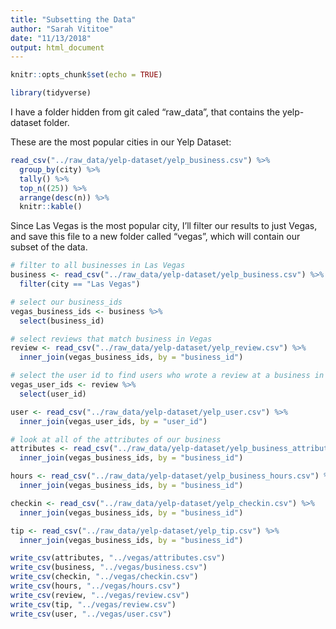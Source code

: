 ```yaml
---
title: "Subsetting the Data"
author: "Sarah Vititoe"
date: "11/13/2018"
output: html_document
---
```


```r
knitr::opts_chunk$set(echo = TRUE)

library(tidyverse) 
```

I have a folder hidden from git caled "raw_data", that contains the yelp-dataset folder. 

These are the most popular cities in our Yelp Dataset:
```r
read_csv("../raw_data/yelp-dataset/yelp_business.csv") %>% 
  group_by(city) %>% 
  tally() %>% 
  top_n((25)) %>% 
  arrange(desc(n)) %>%
  knitr::kable()
```

Since Las Vegas is the most popular city, I'll filter our results to just Vegas, and save this file to a new folder called "vegas", which will contain our subset of the data. 

```r
# filter to all businesses in Las Vegas
business <- read_csv("../raw_data/yelp-dataset/yelp_business.csv") %>% 
  filter(city == "Las Vegas") 

# select our business_ids
vegas_business_ids <- business %>%
  select(business_id)

# select reviews that match business in Vegas
review <- read_csv("../raw_data/yelp-dataset/yelp_review.csv") %>% 
  inner_join(vegas_business_ids, by = "business_id")

# select the user id to find users who wrote a review at a business in Vegas
vegas_user_ids <- review %>% 
  select(user_id)

user <- read_csv("../raw_data/yelp-dataset/yelp_user.csv") %>% 
  inner_join(vegas_user_ids, by = "user_id")

# look at all of the attributes of our business
attributes <- read_csv("../raw_data/yelp-dataset/yelp_business_attributes.csv") %>% 
  inner_join(vegas_business_ids, by = "business_id")

hours <- read_csv("../raw_data/yelp-dataset/yelp_business_hours.csv") %>% 
  inner_join(vegas_business_ids, by = "business_id")

checkin <- read_csv("../raw_data/yelp-dataset/yelp_checkin.csv") %>% 
  inner_join(vegas_business_ids, by = "business_id")

tip <- read_csv("../raw_data/yelp-dataset/yelp_tip.csv") %>% 
  inner_join(vegas_business_ids, by = "business_id")
```

```r
write_csv(attributes, "../vegas/attributes.csv")
write_csv(business, "../vegas/business.csv")
write_csv(checkin, "../vegas/checkin.csv")
write_csv(hours, "../vegas/hours.csv")
write_csv(review, "../vegas/review.csv")
write_csv(tip, "../vegas/review.csv")
write_csv(user, "../vegas/user.csv")
```
